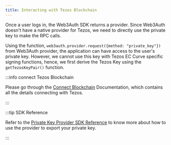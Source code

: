 ```yaml
---
title: Interacting with Tezos Blockchain
---
```


Once a user logs in, the Web3Auth SDK returns a provider. Since Web3Auth doesn't have a native provider for Tezos, we need to directly use the private
key to make the RPC calls.

Using the function, `web3auth.provider.request({method: "private_key"})` from Web3Auth provider, the application can have access to the user's private
key. However, we cannot use this key with Tezos EC Curve specific signing functions, hence, we first derive the Tezos Key using the
`getTezosKeyPair()` function.

:::info connect Tezos Blockchain

Please go through the [Connect Blockchain](/connect-blockchain/tezos) Documentation, which contains all the details connecting with Tezos.

:::

:::tip SDK Reference

Refer to the [Private Key Provider SDK Reference](https://docs.web3auth.io/sdk/pnp/web/providers/other) to know more about how to use the provider to
export your private key.

:::
